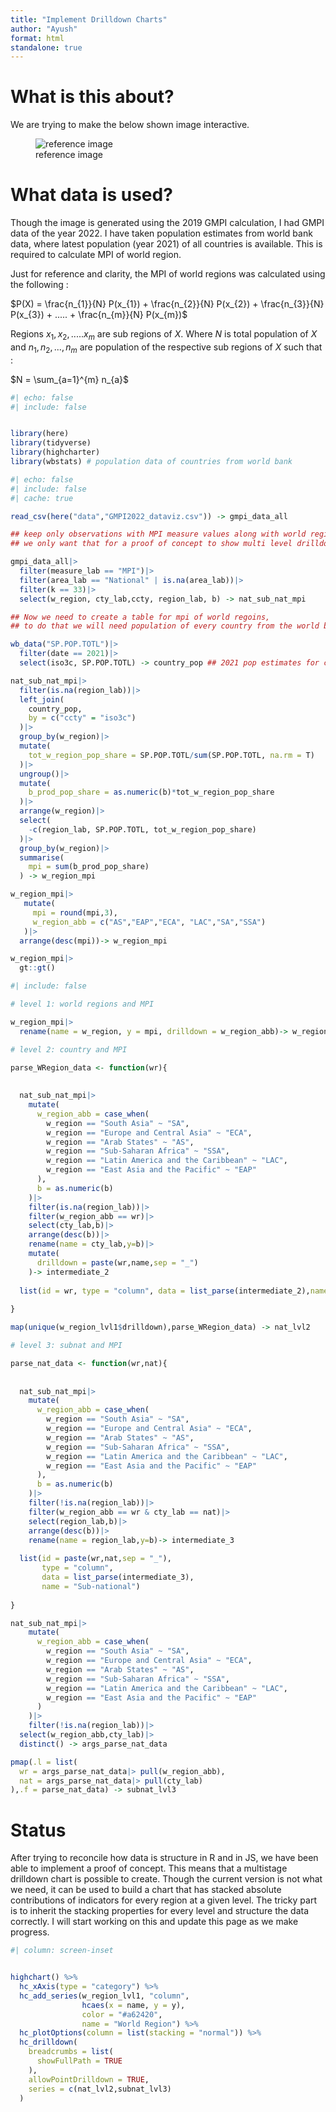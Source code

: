 ```yaml
---
title: "Implement Drilldown Charts"
author: "Ayush"
format: html
standalone: true
---
```


# What is this about?

We are trying to make the below shown image interactive.

:::{.column-page}
![reference image](img/refrence_img.png)
:::

# What data is used?

Though the image is generated using the 2019 GMPI calculation, I had GMPI data of the year 2022. I have taken population estimates from world bank data, where latest population (year 2021) of all countries is available. This is required to calculate MPI of world region.

Just for reference and clarity, the MPI of world regions was calculated using the following :

$P(X) = \frac{n_{1}}{N} P(x_{1}) + \frac{n_{2}}{N} P(x_{2}) + \frac{n_{3}}{N} P(x_{3}) + ..... + \frac{n_{m}}{N} P(x_{m})$

Regions $x_{1}, x_{2},.....x_{m}$ are sub regions of $X$. Where $N$ is total population of $X$ and $n_{1}, n_{2}, ... , n_{m}$ are population of the respective sub regions of $X$ such that :

$N = \sum_{a=1}^{m} n_{a}$



<!--

First we need to prepare the data that can be used to create drilldown charts
using the {highcharter} package.

1. Get all required libraries

2. import gmpi data, get required observations and columns. Then create a table to get population of countries inorder to create a table that shows mpi of world regions

3. Show the table in the output for cross checking

4. get data prepared for highcharts

-->

```r
#| echo: false
#| include: false


library(here)
library(tidyverse)
library(highcharter)
library(wbstats) # population data of countries from world bank

```

```r
#| echo: false
#| include: false
#| cache: true

read_csv(here("data","GMPI2022_dataviz.csv")) -> gmpi_data_all

## keep only observations with MPI measure values along with world region, country and sub national region,
## we only want that for a proof of concept to show multi level drilldown

gmpi_data_all|>
  filter(measure_lab == "MPI")|>
  filter(area_lab == "National" | is.na(area_lab))|>
  filter(k == 33)|>
  select(w_region, cty_lab,ccty, region_lab, b) -> nat_sub_nat_mpi

## Now we need to create a table for mpi of world regoins,
## to do that we will need population of every country from the world bank data and then merge and calculate mpi of the world regions

wb_data("SP.POP.TOTL")|>
  filter(date == 2021)|>
  select(iso3c, SP.POP.TOTL) -> country_pop ## 2021 pop estimates for countries

nat_sub_nat_mpi|>
  filter(is.na(region_lab))|>
  left_join(
    country_pop,
    by = c("ccty" = "iso3c")
  )|>
  group_by(w_region)|>
  mutate(
    tot_w_region_pop_share = SP.POP.TOTL/sum(SP.POP.TOTL, na.rm = T)
  )|>
  ungroup()|>
  mutate(
    b_prod_pop_share = as.numeric(b)*tot_w_region_pop_share
  )|>
  arrange(w_region)|>
  select(
    -c(region_lab, SP.POP.TOTL, tot_w_region_pop_share)
  )|>
  group_by(w_region)|>
  summarise(
    mpi = sum(b_prod_pop_share)
  ) -> w_region_mpi


```

```r

w_region_mpi|>
   mutate(
     mpi = round(mpi,3),
     w_region_abb = c("AS","EAP","ECA", "LAC","SA","SSA")
   )|>
  arrange(desc(mpi))-> w_region_mpi

w_region_mpi|>
  gt::gt()

```

```r
#| include: false

# level 1: world regions and MPI

w_region_mpi|>
  rename(name = w_region, y = mpi, drilldown = w_region_abb)-> w_region_lvl1

# level 2: country and MPI

parse_WRegion_data <- function(wr){
  
  
  nat_sub_nat_mpi|>
    mutate(
      w_region_abb = case_when(
        w_region == "South Asia" ~ "SA",
        w_region == "Europe and Central Asia" ~ "ECA",
        w_region == "Arab States" ~ "AS",
        w_region == "Sub-Saharan Africa" ~ "SSA",
        w_region == "Latin America and the Caribbean" ~ "LAC",
        w_region == "East Asia and the Pacific" ~ "EAP"
      ),
      b = as.numeric(b)
    )|>
    filter(is.na(region_lab))|>
    filter(w_region_abb == wr)|>
    select(cty_lab,b)|>
    arrange(desc(b))|>
    rename(name = cty_lab,y=b)|>
    mutate(
      drilldown = paste(wr,name,sep = "_")
    )-> intermediate_2
  
  list(id = wr, type = "column", data = list_parse(intermediate_2),name = "National")
  
}

map(unique(w_region_lvl1$drilldown),parse_WRegion_data) -> nat_lvl2

# level 3: subnat and MPI

parse_nat_data <- function(wr,nat){
  
  
  nat_sub_nat_mpi|>
    mutate(
      w_region_abb = case_when(
        w_region == "South Asia" ~ "SA",
        w_region == "Europe and Central Asia" ~ "ECA",
        w_region == "Arab States" ~ "AS",
        w_region == "Sub-Saharan Africa" ~ "SSA",
        w_region == "Latin America and the Caribbean" ~ "LAC",
        w_region == "East Asia and the Pacific" ~ "EAP"
      ),
      b = as.numeric(b)
    )|>
    filter(!is.na(region_lab))|>
    filter(w_region_abb == wr & cty_lab == nat)|>
    select(region_lab,b)|>
    arrange(desc(b))|>
    rename(name = region_lab,y=b)-> intermediate_3
  
  list(id = paste(wr,nat,sep = "_"), 
       type = "column", 
       data = list_parse(intermediate_3),
       name = "Sub-national")
  
}

nat_sub_nat_mpi|>
    mutate(
      w_region_abb = case_when(
        w_region == "South Asia" ~ "SA",
        w_region == "Europe and Central Asia" ~ "ECA",
        w_region == "Arab States" ~ "AS",
        w_region == "Sub-Saharan Africa" ~ "SSA",
        w_region == "Latin America and the Caribbean" ~ "LAC",
        w_region == "East Asia and the Pacific" ~ "EAP"
      )
    )|>
    filter(!is.na(region_lab))|>
  select(w_region_abb,cty_lab)|>
  distinct() -> args_parse_nat_data

pmap(.l = list(
  wr = args_parse_nat_data|> pull(w_region_abb),
  nat = args_parse_nat_data|> pull(cty_lab) 
),.f = parse_nat_data) -> subnat_lvl3

```

<!-- highcgarts data prep is complete in chunks above this comments -->


# Status

After trying to reconcile how data is structure in R and in JS, we have been able to implement a proof of concept. This means that a multistage drilldown chart is possible to create. Though the current version is not what we need, it can be used to build a chart that has stacked absolute contributions of indicators for every region at a given level. The tricky part is to inherit the stacking properties for every level and structure the data correctly. I will start working on this and update this page as we make progress.


```r
#| column: screen-inset


highchart() %>%
  hc_xAxis(type = "category") %>%
  hc_add_series(w_region_lvl1, "column",
                hcaes(x = name, y = y),
                color = "#a62420",
                name = "World Region") %>%
  hc_plotOptions(column = list(stacking = "normal")) %>%
  hc_drilldown(
    breadcrumbs = list(
      showFullPath = TRUE
    ),
    allowPointDrilldown = TRUE,
    series = c(nat_lvl2,subnat_lvl3)
  )

```

